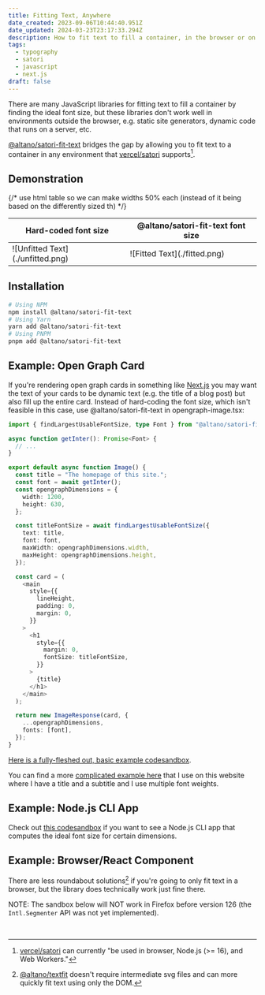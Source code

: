 ```yaml
---
title: Fitting Text, Anywhere
date_created: 2023-09-06T10:44:40.951Z
date_updated: 2024-03-23T23:17:33.294Z
description: How to fit text to fill a container, in the browser or on a server
tags:
  - typography
  - satori
  - javascript
  - next.js
draft: false
---
```



There are many JavaScript libraries for fitting text to fill a container by finding the ideal font size, but these libraries don't work well in environments outside the browser, e.g. static site generators, dynamic code that runs on a server, etc.

[@altano/satori-fit-text](https://www.npmjs.com/package/@altano/satori-fit-text) bridges the gap by allowing you to fit text to a container in any environment that [vercel/satori](https://github.com/vercel/satori) supports[^satori-support].

## Demonstration

{/* use html table so we can make widths 50% each (instead of it being based on the differently sized th) */}

<table>
  <thead>
    <tr>
      <th style={{ fontSize: "1.25rem", paddingBottom: 0 }}>
        Hard-coded font size
      </th>
      <th style={{ fontSize: "1.25rem", paddingBottom: 0 }}>
        @altano/satori-fit-text font size
      </th>
    </tr>
  </thead>
  <tbody>
    <tr>
      <td style={{ width: "50%" }}>![Unfitted Text](./unfitted.png)</td>
      <td style={{ width: "50%" }}>![Fitted Text](./fitted.png)</td>
    </tr>
  </tbody>
</table>

## Installation

```sh
# Using NPM
npm install @altano/satori-fit-text
# Using Yarn
yarn add @altano/satori-fit-text
# Using PNPM
pnpm add @altano/satori-fit-text
```

## Example: Open Graph Card

If you're rendering open graph cards in something like [Next.js](https://nextjs.org/) you may want the text of your cards to be dynamic text (e.g. the title of a blog post) but also fill up the entire card. Instead of hard-coding the font size, which isn't feasible in this case, use @altano/satori-fit-text in opengraph-image.tsx:

```ts
import { findLargestUsableFontSize, type Font } from "@altano/satori-fit-text";

async function getInter(): Promise<Font> {
  // ...
}

export default async function Image() {
  const title = "The homepage of this site.";
  const font = await getInter();
  const opengraphDimensions = {
    width: 1200,
    height: 630,
  };

  const titleFontSize = await findLargestUsableFontSize({
    text: title,
    font: font,
    maxWidth: opengraphDimensions.width,
    maxHeight: opengraphDimensions.height,
  });

  const card = (
    <main
      style={{
        lineHeight,
        padding: 0,
        margin: 0,
      }}
    >
      <h1
        style={{
          margin: 0,
          fontSize: titleFontSize,
        }}
      >
        {title}
      </h1>
    </main>
  );

  return new ImageResponse(card, {
    ...opengraphDimensions,
    fonts: [font],
  });
}
```

[Here is a fully-fleshed out, basic example codesandbox](https://codesandbox.io/p/sandbox/altano-satori-fit-text-next-js-demo-sv4flc?file=/app/opengraph-image.tsx).

You can find a more [complicated example here](https://github.com/altano/alan.norbauer.com/blob/main/src/components/opengraph/image.tsx) that I use on this website where I have a title and a subtitle and I use multiple font weights.

## Example: Node.js CLI App

Check out [this codesandbox](https://codesandbox.io/p/sandbox/github/altano/npm-packages/tree/main/examples/satori-fit-text-node-cli?file=%2Fpackage.json%3A1%2C1) if you want to see a Node.js CLI app that computes the ideal font size for certain dimensions.

## Example: Browser/React Component

There are less roundabout solutions[^altano-textfit] if you're going to only fit text in a browser, but the library does technically work just fine there.

NOTE: The sandbox below will NOT work in Firefox before version 126 (the `Intl.Segmenter` API was not yet implemented).

<br />

<SatoriFitTextBasicSandbox client:only="react" />

[^altano-textfit]: [@altano/textfit](https://www.npmjs.com/package/@altano/textfit) doesn't require intermediate svg files and can more quickly fit text using only the DOM.

[^satori-support]: [vercel/satori](https://github.com/vercel/satori) can currently "be used in browser, Node.js (>= 16), and Web Workers."

